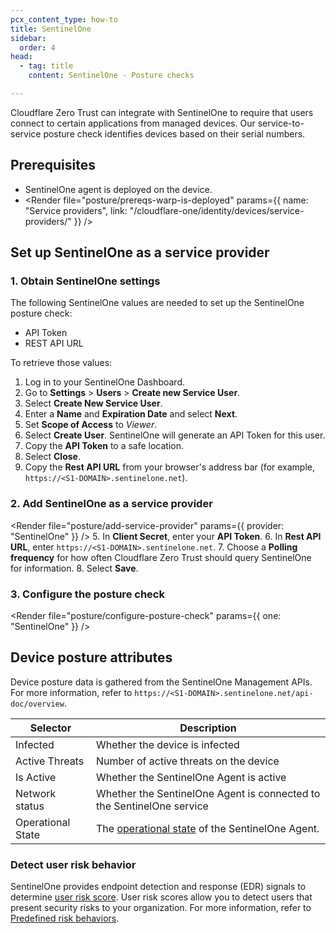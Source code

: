 ```yaml
---
pcx_content_type: how-to
title: SentinelOne
sidebar:
  order: 4
head:
  - tag: title
    content: SentinelOne - Posture checks

---
```



Cloudflare Zero Trust can integrate with SentinelOne to require that users connect to certain applications from managed devices. Our service-to-service posture check identifies devices based on their serial numbers.

## Prerequisites

* SentinelOne agent is deployed on the device.
* <Render file="posture/prereqs-warp-is-deployed" params={{ name: "Service providers", link: "/cloudflare-one/identity/devices/service-providers/" }} />

## Set up SentinelOne as a service provider

### 1. Obtain SentinelOne settings

The following SentinelOne values are needed to set up the SentinelOne posture check:

* API Token
* REST API URL

To retrieve those values:

1. Log in to your SentinelOne Dashboard.
2. Go to **Settings** > **Users** > **Create new Service User**.
3. Select **Create New Service User**.
4. Enter a **Name** and **Expiration Date** and select **Next**.
5. Set **Scope of Access** to *Viewer*.
6. Select **Create User**. SentinelOne will generate an API Token for this user.
7. Copy the **API Token** to a safe location.
8. Select **Close**.
9. Copy the **Rest API URL** from your browser's address bar (for example, `https://<S1-DOMAIN>.sentinelone.net`).

### 2. Add SentinelOne as a service provider

<Render file="posture/add-service-provider" params={{ provider: "SentinelOne" }} />
5. In **Client Secret**, enter your **API Token**.
6. In **Rest API URL**, enter `https://<S1-DOMAIN>.sentinelone.net`.
7. Choose a **Polling frequency** for how often Cloudflare Zero Trust should query SentinelOne for information.
8. Select **Save**.

<Render file="posture/test-posture-provider" />

### 3. Configure the posture check

<Render file="posture/configure-posture-check" params={{ one: "SentinelOne" }} />

## Device posture attributes

Device posture data is gathered from the SentinelOne Management APIs. For more information, refer to `https://<S1-DOMAIN>.sentinelone.net/api-doc/overview`.

| Selector       | Description                                                           |
| -------------- | --------------------------------------------------------------------- |
| Infected       | Whether the device is infected                                        |
| Active Threats | Number of active threats on the device                                |
| Is Active      | Whether the SentinelOne Agent is active                               |
| Network status | Whether the SentinelOne Agent is connected to the SentinelOne service |
| Operational State | The [operational state](https://community.sentinelone.com/s/login/?ec=302&startURL=%2Fs%2Farticle%2F000005285) of the SentinelOne Agent.|

### Detect user risk behavior

SentinelOne provides endpoint detection and response (EDR) signals to determine [user risk score](/cloudflare-one/insights/risk-score/). User risk scores allow you to detect users that present security risks to your organization. For more information, refer to [Predefined risk behaviors](/cloudflare-one/insights/risk-score/#predefined-risk-behaviors).
